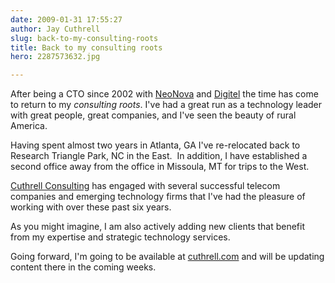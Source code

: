 ```yaml
---
date: 2009-01-31 17:55:27
author: Jay Cuthrell
slug: back-to-my-consulting-roots
title: Back to my consulting roots
hero: 2287573632.jpg

---
```


After being a CTO since 2002 with [NeoNova](http://www.neonova.net) and [Digitel](http://www.digitel.net) the time has come to return to my _consulting roots_. I've had a great run as a technology leader with great people, great companies, and I've seen the beauty of rural America.

Having spent almost two years in Atlanta, GA I've re-relocated back to Research Triangle Park, NC in the East.  In addition, I have established a second office away from the office in Missoula, MT for trips to the West.

[Cuthrell Consulting](http://cuthrell.com) has engaged with several successful telecom companies and emerging technology firms that I've had the pleasure of working with over these past six years.

As you might imagine, I am also actively adding new clients that benefit from my expertise and strategic technology services.

Going forward, I'm going to be available at [cuthrell.com](http://cuthrell.com) and will be updating content there in the coming weeks.
